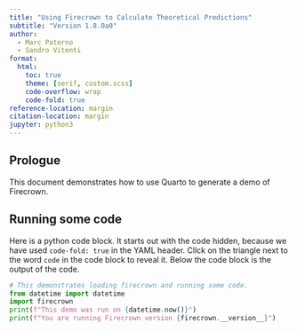 ```yaml
---
title: "Using Firecrown to Calculate Theoretical Predictions"
subtitle: "Version 1.8.0a0"
author:
  - Marc Paterno
  - Sandro Vitenti
format:
  html:
    toc: true
    theme: [serif, custom.scss]
    code-overflow: wrap
    code-fold: true
reference-location: margin
citation-location: margin
jupyter: python3
---
```


## Prologue

This document demonstrates how to use Quarto to generate a demo of Firecrown.

## Running some code

Here is a python code block.
It starts out with the code hidden, because we have used `code-fold: true` in the YAML header.
Cllck on the triangle next to the word `code` in the code block to reveal it.
Below the code block is the output of the code.

```python
# This demonstrates loading firecrown and running some code.
from datetime import datetime
import firecrown
print(f"This demo was run on {datetime.now()}")
print(f"You are running Firecrown version {firecrown.__version__}")
```
